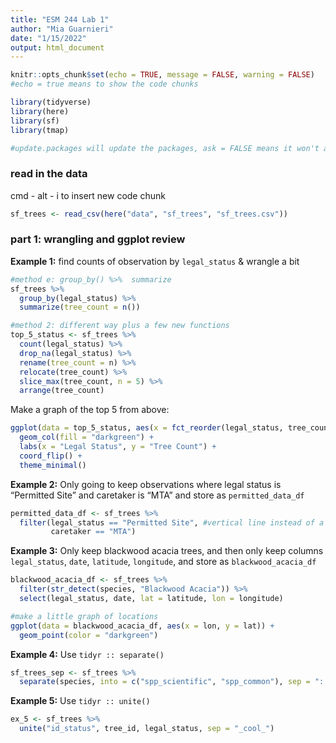 ```yaml
---
title: "ESM 244 Lab 1"
author: "Mia Guarnieri"
date: "1/15/2022"
output: html_document
---
```


```r
knitr::opts_chunk$set(echo = TRUE, message = FALSE, warning = FALSE)
#echo = true means to show the code chunks

library(tidyverse)
library(here)
library(sf)
library(tmap)

#update.packages will update the packages, ask = FALSE means it won't ask for each one
```

### read in the data

cmd - alt - i to insert new code chunk

```r
sf_trees <- read_csv(here("data", "sf_trees", "sf_trees.csv"))
```

### part 1: wrangling and ggplot review

**Example 1:** find counts of observation by `legal_status` & wrangle a bit

```r
#method e: group_by() %>%  summarize
sf_trees %>% 
  group_by(legal_status) %>% 
  summarize(tree_count = n())

#method 2: different way plus a few new functions
top_5_status <- sf_trees %>% 
  count(legal_status) %>% 
  drop_na(legal_status) %>% 
  rename(tree_count = n) %>% 
  relocate(tree_count) %>% 
  slice_max(tree_count, n = 5) %>% 
  arrange(tree_count)
```

Make a graph of the top 5 from above:

```r
ggplot(data = top_5_status, aes(x = fct_reorder(legal_status, tree_count), y = tree_count)) +
  geom_col(fill = "darkgreen") +
  labs(x = "Legal Status", y = "Tree Count") +
  coord_flip() +
  theme_minimal()
```

**Example 2:** Only going to keep observations where legal status is "Permitted Site" and caretaker is "MTA" and store as `permitted_data_df`

```r
permitted_data_df <- sf_trees %>% 
  filter(legal_status == "Permitted Site", #vertical line instead of a comma means OR
         caretaker == "MTA")
```

**Example 3:** Only keep blackwood acacia trees, and then only keep columns `legal_status`, `date`, `latitude`, `longitude`, and store as `blackwood_acacia_df`

```r
blackwood_acacia_df <- sf_trees %>% 
  filter(str_detect(species, "Blackwood Acacia")) %>% 
  select(legal_status, date, lat = latitude, lon = longitude)

#make a little graph of locations
ggplot(data = blackwood_acacia_df, aes(x = lon, y = lat)) +
  geom_point(color = "darkgreen")

```

**Example 4:** Use `tidyr :: separate()` 

```r
sf_trees_sep <- sf_trees %>% 
  separate(species, into = c("spp_scientific", "spp_common"), sep = "::")
```

**Example 5:** Use `tidyr :: unite()`

```r
ex_5 <- sf_trees %>% 
  unite("id_status", tree_id, legal_status, sep = "_cool_")
```






